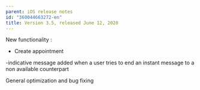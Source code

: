 ```yaml
---
parent: iOS release notes
id: "360044663272-en"
title: Version 3.5, released June 12, 2020
---
```

New functionality :

- Create appointment

-indicative message added when a user tries to end an instant message to a non available counterpart

General optimization and bug fixing


